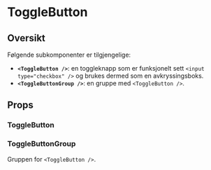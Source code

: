 
<Meta title="dds-components/ToggleButton/Docs" />

# ToggleButton

<ComponentLinkRow
  docsHref="https://design.domstol.no/987b33f71/p/93162b-togglebutton/b/5004f4"
  figmaHref="https://www.figma.com/file/ewqSDmkgqDQ5PyOsRp4V5b/?node-id=6990%3A142094"
  githubHref="https://github.com/domstolene/designsystem/tree/main/packages/components/src/components/ToggleButton"
/>

## Oversikt

Følgende subkomponenter er tilgjengelige:

- **`<ToggleButton />`**: en toggleknapp som er funksjonelt sett `<input type="checkbox" />` og brukes dermed som en avkryssingsboks.
- **`<ToggleButtonGroup />`**: en gruppe med `<ToggleButton />`.

## Props

### ToggleButton

<Canvas of={ToggleButtonStories.Default} sourceState="shown" />
<Controls of={ToggleButtonStories.Default} />

### ToggleButtonGroup

Gruppen for `<ToggleButton />`.

<Canvas of={ToggleButtonGroupStories.Default} sourceState="shown" />
<Controls of={ToggleButtonGroupStories.Default} />
